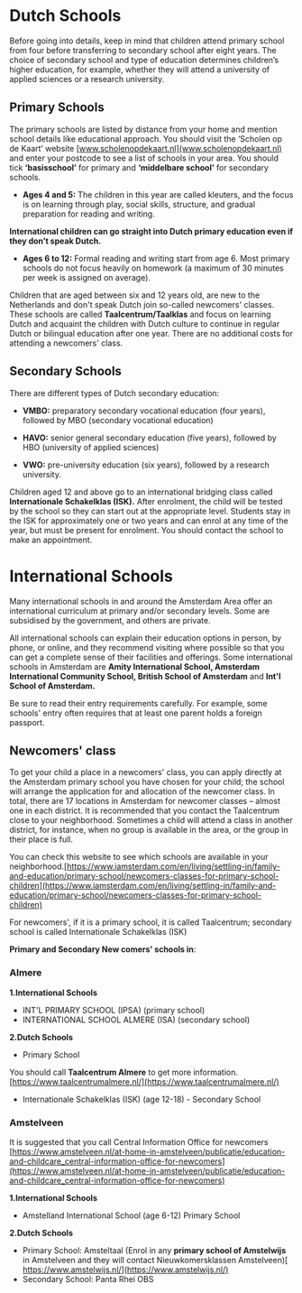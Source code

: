 
# Dutch Schools

<Callout>
  Before going into details, keep in mind that children attend primary school from four before transferring to secondary school after eight years. The choice of secondary school and type of education determines children’s higher education, for example, whether they will attend a university of applied sciences or a research university. 
</Callout>

## Primary Schools 
The primary schools are listed by distance from your home and mention school details like educational approach. You should visit the ‘Scholen op de Kaart’ website [www.scholenopdekaart.nl](www.scholenopdekaart.nl) and enter your postcode to see a list of schools in your area. You should tick **‘basisschool’** for primary and **‘middelbare school’** for secondary schools. 

- **Ages 4 and 5:** The children in this year are called kleuters, and the focus is on learning through play, social skills, structure, and gradual preparation for reading and writing. 

**International children can go straight into Dutch primary education even if they don’t speak Dutch.** 

- **Ages 6 to 12:** Formal reading and writing start from age 6. Most primary schools do not focus heavily on homework (a maximum of 30 minutes per week is assigned on average).  

Children that are aged between six and 12 years old, are new to the Netherlands and don't speak Dutch join so-called newcomers' classes. These schools are called **Taalcentrum/Taalklas** and focus on learning Dutch and acquaint the children with Dutch culture to continue in regular Dutch or bilingual education after one year. There are no additional costs for attending a newcomers' class.

## Secondary Schools 
There are different types of Dutch secondary education: 

- **VMBO:** preparatory secondary vocational education (four years), followed by MBO (secondary vocational education)

- **HAVO:** senior general secondary education (five years), followed by HBO (university of applied sciences)

- **VWO:** pre-university education (six years), followed by a research university. 

Children aged 12 and above go to an international bridging class called **Internationale Schakelklas (ISK).** After enrolment, the child will be tested by the school so they can start out at the appropriate level. Students stay in the ISK for approximately one or two years and can enrol at any time of the year, but must be present for enrolment. You should contact the school to make an appointment.

# International Schools 
Many international schools in and around the Amsterdam Area offer an international curriculum at primary and/or secondary levels. Some are subsidised by the government, and others are private. 

All international schools can explain their education options in person, by phone, or online, and they recommend visiting where possible so that you can get a complete sense of their facilities and offerings. Some international schools in Amsterdam are **Amity International School, Amsterdam International Community School, British School of Amsterdam** and **Int'l School of Amsterdam.** 

<Callout>
  Be sure to read their entry requirements carefully. For example, some schools' entry often requires that at least one parent holds a foreign passport. 
</Callout>

## Newcomers' class 
To get your child a place in a newcomers' class, you can apply directly at the Amsterdam primary school you have chosen for your child; the school will arrange the application for and allocation of the newcomer class. In total, there are 17 locations in Amsterdam for newcomer classes – almost one in each district. It is recommended that you contact the Taalcentrum close to your neighborhood. Sometimes a child will attend a class in another district, for instance, when no group is available in the area, or the group in their place is full.

You can check this website to see which schools are available in your neighborhood.[https://www.iamsterdam.com/en/living/settling-in/family-and-education/primary-school/newcomers-classes-for-primary-school-children](https://www.iamsterdam.com/en/living/settling-in/family-and-education/primary-school/newcomers-classes-for-primary-school-children)  

<Callout>
  For newcomers', if it is a primary school, it is called Taalcentrum; secondary school is called Internationale Schakelklas (ISK)
</Callout>

**Primary and Secondary New comers' schools in**: 

### **Almere**

**1.International Schools** 
- INT'L PRIMARY SCHOOL (IPSA) (primary school) 
- INTERNATIONAL SCHOOL ALMERE (ISA) (secondary school)

**2.Dutch Schools** 
- Primary School 

You should call **Taalcentrum Almere** to get more information.[https://www.taalcentrumalmere.nl/](https://www.taalcentrumalmere.nl/)  

- Internationale Schakelklas (ISK) (age 12-18) - Secondary School

### **Amstelveen** 

It is suggested that you call Central Information Office for newcomers [https://www.amstelveen.nl/at-home-in-amstelveen/publicatie/education-and-childcare_central-information-office-for-newcomers](https://www.amstelveen.nl/at-home-in-amstelveen/publicatie/education-and-childcare_central-information-office-for-newcomers) 

**1.International Schools** 
- Amstelland International School (age 6-12) Primary School 

**2.Dutch Schools** 
- Primary School: Amsteltaal (Enrol in any **primary school of Amstelwijs** in Amstelveen and they will contact Nieuwkomersklassen Amstelveen)[ https://www.amstelwijs.nl/](https://www.amstelwijs.nl/) 
- Secondary School: Panta Rhei OBS  
